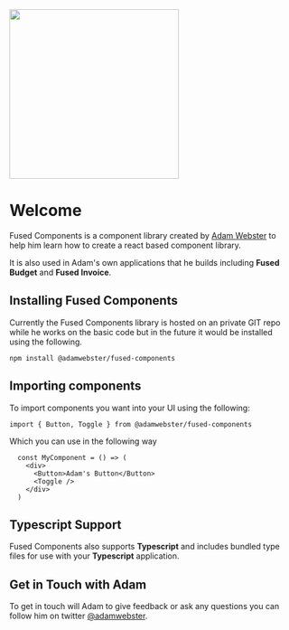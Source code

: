 
<Meta title="Info / Welcome" />

<img src="https://adamwebster.me/FusedComponentsLogo.svg" width="300px" />

# Welcome

Fused Components is a component library created by [Adam Webster](https://adamwebster.me) to help him learn how to create a react based component library.

It is also used in Adam's own applications that he builds including **Fused Budget** and **Fused Invoice**.

## Installing Fused Components

Currently the Fused Components library is hosted on an private GIT repo while he works on the basic code but in the future it would be installed using the following.

`npm install @adamwebster/fused-components`

## Importing components

To import components you want into your UI using the following:

`import { Button, Toggle } from @adamwebster/fused-components`

Which you can use in the following way
```
  const MyComponent = () => (
    <div>
      <Button>Adam's Button</Button>
      <Toggle />
    </div>
  )
```

## Typescript Support

Fused Components also supports **Typescript** and includes bundled type files for use with your **Typescript** application.

## Get in Touch with Adam

To get in touch will Adam to give feedback or ask any questions you can follow him on twitter [@adamwebster](http://twitter.com/adamwebster).